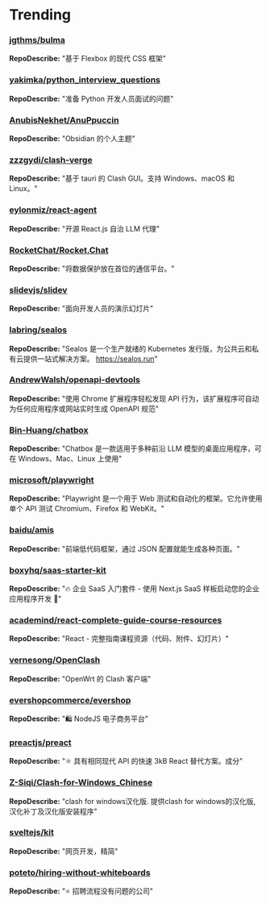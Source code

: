 # Trending

### [jgthms/bulma](https://github.com/jgthms/bulma)
**RepoDescribe:** "基于 Flexbox 的现代 CSS 框架"
  

### [yakimka/python_interview_questions](https://github.com/yakimka/python_interview_questions)
**RepoDescribe:** "准备 Python 开发人员面试的问题"
  

### [AnubisNekhet/AnuPpuccin](https://github.com/AnubisNekhet/AnuPpuccin)
**RepoDescribe:** "Obsidian 的个人主题"
  

### [zzzgydi/clash-verge](https://github.com/zzzgydi/clash-verge)
**RepoDescribe:** "基于 tauri 的 Clash GUI。支持 Windows、macOS 和 Linux。"
  

### [eylonmiz/react-agent](https://github.com/eylonmiz/react-agent)
**RepoDescribe:** "开源 React.js 自治 LLM 代理"
  

### [RocketChat/Rocket.Chat](https://github.com/RocketChat/Rocket.Chat)
**RepoDescribe:** "将数据保护放在首位的通信平台。"
  

### [slidevjs/slidev](https://github.com/slidevjs/slidev)
**RepoDescribe:** "面向开发人员的演示幻灯片"
  

### [labring/sealos](https://github.com/labring/sealos)
**RepoDescribe:** "Sealos 是一个生产就绪的 Kubernetes 发行版，为公共云和私有云提供一站式解决方案。 https://sealos.run"
  

### [AndrewWalsh/openapi-devtools](https://github.com/AndrewWalsh/openapi-devtools)
**RepoDescribe:** "使用 Chrome 扩展程序轻松发现 API 行为，该扩展程序可自动为任何应用程序或网站实时生成 OpenAPI 规范"
  

### [Bin-Huang/chatbox](https://github.com/Bin-Huang/chatbox)
**RepoDescribe:** "Chatbox 是一款适用于多种前沿 LLM 模型的桌面应用程序，可在 Windows、Mac、Linux 上使用"
  

### [microsoft/playwright](https://github.com/microsoft/playwright)
**RepoDescribe:** "Playwright 是一个用于 Web 测试和自动化的框架。它允许使用单个 API 测试 Chromium、Firefox 和 WebKit。"
  

### [baidu/amis](https://github.com/baidu/amis)
**RepoDescribe:** "前端低代码框架，通过 JSON 配置就能生成各种页面。"
  

### [boxyhq/saas-starter-kit](https://github.com/boxyhq/saas-starter-kit)
**RepoDescribe:** "🔥 企业 SaaS 入门套件 - 使用 Next.js SaaS 样板启动您的企业应用程序开发 🚀"
  

### [academind/react-complete-guide-course-resources](https://github.com/academind/react-complete-guide-course-resources)
**RepoDescribe:** "React - 完整指南课程资源（代码、附件、幻灯片）"
  

### [vernesong/OpenClash](https://github.com/vernesong/OpenClash)
**RepoDescribe:** "OpenWrt 的 Clash 客户端"
  

### [evershopcommerce/evershop](https://github.com/evershopcommerce/evershop)
**RepoDescribe:** "🛍️ NodeJS 电子商务平台"
  

### [preactjs/preact](https://github.com/preactjs/preact)
**RepoDescribe:** "⚛️ 具有相同现代 API 的快速 3kB React 替代方案。成分"
  

### [Z-Siqi/Clash-for-Windows_Chinese](https://github.com/Z-Siqi/Clash-for-Windows_Chinese)
**RepoDescribe:** "clash for windows汉化版. 提供clash for windows的汉化版, 汉化补丁及汉化版安装程序"
  

### [sveltejs/kit](https://github.com/sveltejs/kit)
**RepoDescribe:** "网页开发，精简"
  

### [poteto/hiring-without-whiteboards](https://github.com/poteto/hiring-without-whiteboards)
**RepoDescribe:** "⭐️ 招聘流程没有问题的公司"
  
